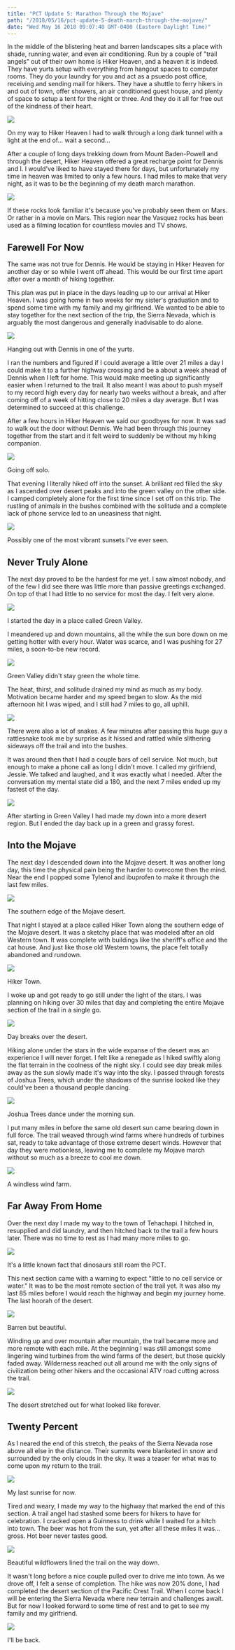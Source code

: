 ```yaml
---
title: "PCT Update 5: Marathon Through the Mojave"
path: "/2018/05/16/pct-update-5-death-march-through-the-mojave/"
date: "Wed May 16 2018 09:07:48 GMT-0400 (Eastern Daylight Time)"
---
```


In the middle of the blistering heat and barren landscapes sits a place with shade, running water, and even air conditioning. Run by a couple of "trail angels" out of their own home is Hiker Heaven, and a heaven it is indeed. They have yurts setup with everything from hangout spaces to computer rooms. They do your laundry for you and act as a psuedo post office, receiving and sending mail for hikers. They have a shuttle to ferry hikers in and out of town, offer showers, an air conditioned guest house, and plenty of space to setup a tent for the night or three. And they do it all for free out of the kindness of their heart. 

![](http://reconnect.life/wp-content/uploads/2018/05/PSX_20180515_125646-500x375.jpg)

<Figcaption>On my way to Hiker Heaven I had to walk through a long dark tunnel with a light at the end of... wait a second...</Figcaption>

After a couple of long days trekking down from Mount Baden-Powell and through the desert, Hiker Heaven offered a great recharge point for Dennis and I. I would've liked to have stayed there for days, but unfortunately my time in heaven was limited to only a few hours. I had miles to make that very night, as it was to be the beginning of my death march marathon. 

![](http://reconnect.life/wp-content/uploads/2018/05/PSX_20180515_130024-500x375.jpg)

<Figcaption>If these rocks look familiar it's because you've probably seen them on Mars. Or rather in a movie on Mars. This region near the Vasquez rocks has been used as a filming location for countless movies and TV shows.</Figcaption>

## Farewell For Now

The same was not true for Dennis. He would be staying in Hiker Heaven for another day or so while I went off ahead. This would be our first time apart after over a month of hiking together.

This plan was put in place in the days leading up to our arrival at Hiker Heaven. I was going home in two weeks for my sister's graduation and to spend some time with my family and my girlfriend. We wanted to be able to stay together for the next section of the trip, the Sierra Nevada, which is arguably the most dangerous and generally inadvisable to do alone.

![](http://reconnect.life/wp-content/uploads/2018/05/PSX_20180515_130554-500x455.jpg)

<Figcaption>Hanging out with Dennis in one of the yurts.</Figcaption>

I ran the numbers and figured if I could average a little over 21 miles a day I could make it to a further highway crossing and be a about a week ahead of Dennis when I left for home. This would make meeting up significantly easier when I returned to the trail. It also meant I was about to push myself to my record high every day for nearly two weeks without a break, and after coming off of a week of hitting close to 20 miles a day average. But I was determined to succeed at this challenge.

After a few hours in Hiker Heaven we said our goodbyes for now. It was sad to walk out the door without Dennis. We had been through this journey together from the start and it felt weird to suddenly be without my hiking companion.

![](http://reconnect.life/wp-content/uploads/2018/05/PSX_20180515_130844-500x375.jpg)

<Figcaption>Going off solo.</Figcaption>

That evening I literally hiked off into the sunset. A brilliant red filled the sky as I ascended over desert peaks and into the green valley on the other side. I camped completely alone for the first time since I set off on this trip. The rustling of animals in the bushes combined with the solitude and a complete lack of phone service led to an uneasiness that night.

![](http://reconnect.life/wp-content/uploads/2018/05/PSX_20180515_131143-500x375.jpg)

<Figcaption>Possibly one of the most vibrant sunsets I've ever seen.</Figcaption>

## Never Truly Alone

The next day proved to be the hardest for me yet. I saw almost nobody, and of the few I did see there was little more than passive greetings exchanged. On top of that I had little to no service for most the day. I felt very alone.

![](http://reconnect.life/wp-content/uploads/2018/05/PSX_20180515_131752-500x375.jpg)

<Figcaption>I started the day in a place called Green Valley.</Figcaption>

I meandered up and down mountains, all the while the sun bore down on me getting hotter with every hour. Water was scarce, and I was pushing for 27 miles, a soon-to-be new record. 

![](http://reconnect.life/wp-content/uploads/2018/05/PSX_20180515_142756-500x375.jpg)

<Figcaption>Green Valley didn't stay green the whole time.</Figcaption>

The heat, thirst, and solitude drained my mind as much as my body. Motivation became harder and my speed began to slow. As the mid afternoon hit I was wiped, and I still had 7 miles to go, all uphill. 

![](http://reconnect.life/wp-content/uploads/2018/05/PSX_20180515_132127-500x375.jpg)

<Figcaption>There were also a lot of snakes. A few minutes after passing this huge guy a rattlesnake took me by surprise as it hissed and rattled while slithering sideways off the trail and into the bushes.</Figcaption>

It was around then that I had a couple bars of cell service. Not much, but enough to make a phone call as long I didn't move. I called my girlfriend, Jessie. We talked and laughed, and it was exactly what I needed. After the conversation my mental state did a 180, and the next 7 miles ended up my fastest of the day.

![](http://reconnect.life/wp-content/uploads/2018/05/PSX_20180515_132630-500x375.jpg)

<Figcaption>After starting in Green Valley I had made my down into a more desert region. But I ended the day back up in a green and grassy forest.</Figcaption>

## Into the Mojave

The next day I descended down into the Mojave desert. It was another long day, this time the physical pain being the harder to overcome then the mind. Near the end I popped some Tylenol and ibuprofen to make it through the last few miles. 

![](http://reconnect.life/wp-content/uploads/2018/05/PSX_20180515_133211-500x375.jpg)

<Figcaption>The southern edge of the Mojave desert.</Figcaption>

That night I stayed at a place called Hiker Town along the southern edge of the Mojave desert. It was a sketchy place that was modeled after an old Western town. It was complete with buildings like the sheriff's office and the cat house. And just like those old Western towns, the place felt totally abandoned and rundown.

![](http://reconnect.life/wp-content/uploads/2018/05/PSX_20180515_133543-500x342.jpg)

<Figcaption>Hiker Town.</Figcaption>

I woke up and got ready to go still under the light of the stars. I was planning on hiking over 30 miles that day and completing the entire Mojave section of the trail in a single go.

![](http://reconnect.life/wp-content/uploads/2018/05/PSX_20180515_133830-500x375.jpg)

<Figcaption>Day breaks over the desert.</Figcaption>

Hiking alone under the stars in the wide expanse of the desert was an experience I will never forget. I felt like a renegade as I hiked swiftly along the flat terrain in the coolness of the night sky. I could see day break miles away as the sun slowly made it's way into the sky. I passed through forests of Joshua Trees, which under the shadows of the sunrise looked like they could've been a thousand people dancing.

![](http://reconnect.life/wp-content/uploads/2018/05/PSX_20180515_134216-500x375.jpg)

<Figcaption>Joshua Trees dance under the morning sun.</Figcaption>

I put many miles in before the same old desert sun came bearing down in full force. The trail weaved through wind farms where hundreds of turbines sat, ready to take advantage of those extreme desert winds. However that day they were motionless, leaving me to complete my Mojave march without so much as a breeze to cool me down.

![](http://reconnect.life/wp-content/uploads/2018/05/PSX_20180515_134547-500x375.jpg)

<Figcaption>A windless wind farm. </Figcaption>

## Far Away From Home

Over the next day I made my way to the town of Tehachapi. I hitched in, resupplied and did laundry, and then hitched back to the trail a few hours later. There was no time to rest as I had many more miles to go.

![](http://reconnect.life/wp-content/uploads/2018/05/PSX_20180515_134824-500x375.jpg)

<Figcaption>It's a little known fact that dinosaurs still roam the PCT.</Figcaption>

This next section came with a warning to expect "little to no cell service or water." It was to be the most remote section of the trail yet. It was also my last 85 miles before I would reach the highway and begin my journey home. The last hoorah of the desert.

![](http://reconnect.life/wp-content/uploads/2018/05/PSX_20180515_135036-500x375.jpg)

<Figcaption>Barren but beautiful.</Figcaption>

Winding up and over mountain after mountain, the trail became more and more remote with each mile. At the beginning I was still amongst some lingering wind turbines from the wind farms of the desert, but those quickly faded away. Wilderness reached out all around me with the only signs of civilization being other hikers and the occasional ATV road cutting across the trail. 

![](http://reconnect.life/wp-content/uploads/2018/05/PSX_20180515_135436-500x375.jpg)

<Figcaption>The desert stretched out for what looked like forever.</Figcaption>

## Twenty Percent

As I neared the end of this stretch, the peaks of the Sierra Nevada rose above all else in the distance. Their summits were blanketed in snow and surrounded by the only clouds in the sky. It was a teaser for what was to come upon my return to the trail.

![](http://reconnect.life/wp-content/uploads/2018/05/PSX_20180515_140219-500x375.jpg)

<Figcaption>My last sunrise for now.</Figcaption>

Tired and weary, I made my way to the highway that marked the end of this section. A trail angel had stashed some beers for hikers to have for celebration. I cracked open a Guinness to drink while I waited for a hitch into town. The beer was hot from the sun, yet after all these miles it was... gross. Hot beer never tastes good.

![](http://reconnect.life/wp-content/uploads/2018/05/PSX_20180515_135919-500x375.jpg)

<Figcaption>Beautiful wildflowers lined the trail on the way down.</Figcaption>

It wasn't long before a nice couple pulled over to drive me into town. As we drove off, I felt a sense of completion. The hike was now 20% done, I had completed the desert section of the Pacific Crest Trail. When I come back I will be entering the Sierra Nevada where new terrain and challenges await. But for now I looked forward to some time of rest and to get to see my family and my girlfriend.

![](http://reconnect.life/wp-content/uploads/2018/05/PSX_20180515_140428-1-500x375.jpg)

<Figcaption>I'll be back.</Figcaption>

